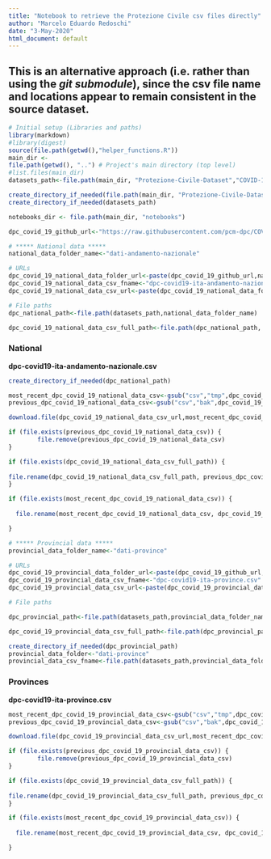 ```yaml
---
title: "Notebook to retrieve the Protezione Civile csv files directly"
author: "Marcelo Eduardo Redoschi"
date: "3-May-2020"
html_document: default
---
```


## This is an alternative approach (i.e. rather than using the *git submodule*), since the csv file name and locations appear to remain consistent in the source dataset.

```r
# Initial setup (Libraries and paths)
library(markdown)
#library(digest)
source(file.path(getwd(),"helper_functions.R"))
main_dir <-
file.path(getwd(), "..") # Project's main directory (top level)
#list.files(main_dir)
datasets_path<-file.path(main_dir, "Protezione-Civile-Dataset","COVID-19")

create_directory_if_needed(file.path(main_dir, "Protezione-Civile-Dataset"))
create_directory_if_needed(datasets_path)

notebooks_dir <- file.path(main_dir, "notebooks")

dpc_covid_19_github_url<-"https://raw.githubusercontent.com/pcm-dpc/COVID-19/master"

```

```r

# ***** National data *****
national_data_folder_name<-"dati-andamento-nazionale"

# URLs
dpc_covid_19_national_data_folder_url<-paste(dpc_covid_19_github_url,national_data_folder_name,sep="/")
dpc_covid_19_national_data_csv_fname<-"dpc-covid19-ita-andamento-nazionale.csv"
dpc_covid_19_national_data_csv_url<-paste(dpc_covid_19_national_data_folder_url,dpc_covid_19_national_data_csv_fname,sep="/")

# File paths
dpc_national_path<-file.path(datasets_path,national_data_folder_name)

dpc_covid_19_national_data_csv_full_path<-file.path(dpc_national_path, dpc_covid_19_national_data_csv_fname)

```

### National
**dpc-covid19-ita-andamento-nazionale.csv**
```r

create_directory_if_needed(dpc_national_path)

most_recent_dpc_covid_19_national_data_csv<-gsub("csv","tmp",dpc_covid_19_national_data_csv_full_path)
previous_dpc_covid_19_national_data_csv<-gsub("csv","bak",dpc_covid_19_national_data_csv_full_path)

download.file(dpc_covid_19_national_data_csv_url,most_recent_dpc_covid_19_national_data_csv)

if (file.exists(previous_dpc_covid_19_national_data_csv)) {
        file.remove(previous_dpc_covid_19_national_data_csv)
}

if (file.exists(dpc_covid_19_national_data_csv_full_path)) {
  
file.rename(dpc_covid_19_national_data_csv_full_path, previous_dpc_covid_19_national_data_csv)
} 

if (file.exists(most_recent_dpc_covid_19_national_data_csv)) { 
            
  file.rename(most_recent_dpc_covid_19_national_data_csv, dpc_covid_19_national_data_csv_full_path)

}

```

```r
# ***** Provincial data *****
provincial_data_folder_name<-"dati-province"

# URLs
dpc_covid_19_provincial_data_folder_url<-paste(dpc_covid_19_github_url,provincial_data_folder_name,sep="/")
dpc_covid_19_provincial_data_csv_fname<-"dpc-covid19-ita-province.csv"
dpc_covid_19_provincial_data_csv_url<-paste(dpc_covid_19_provincial_data_folder_url,dpc_covid_19_provincial_data_csv_fname,sep="/")

# File paths

dpc_provincial_path<-file.path(datasets_path,provincial_data_folder_name)

dpc_covid_19_provincial_data_csv_full_path<-file.path(dpc_provincial_path, dpc_covid_19_provincial_data_csv_fname)

create_directory_if_needed(dpc_provincial_path)
provincial_data_folder<-"dati-province"
provincial_data_csv_fname<-file.path(datasets_path,provincial_data_folder)
```

### Provinces
**dpc-covid19-ita-province.csv**
```r

most_recent_dpc_covid_19_provincial_data_csv<-gsub("csv","tmp",dpc_covid_19_provincial_data_csv_full_path)
previous_dpc_covid_19_provincial_data_csv<-gsub("csv","bak",dpc_covid_19_provincial_data_csv_full_path)

download.file(dpc_covid_19_provincial_data_csv_url,most_recent_dpc_covid_19_provincial_data_csv)

if (file.exists(previous_dpc_covid_19_provincial_data_csv)) {
        file.remove(previous_dpc_covid_19_provincial_data_csv)
}

if (file.exists(dpc_covid_19_provincial_data_csv_full_path)) {
  
file.rename(dpc_covid_19_provincial_data_csv_full_path, previous_dpc_covid_19_provincial_data_csv)
} 

if (file.exists(most_recent_dpc_covid_19_provincial_data_csv)) { 
            
  file.rename(most_recent_dpc_covid_19_provincial_data_csv, dpc_covid_19_provincial_data_csv_full_path)

}
```
